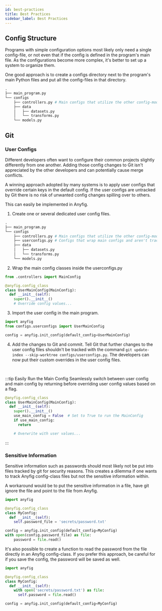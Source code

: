 ```yaml
---
id: best-practices
title: Best Practices
sidebar_label: Best Practices
---
```


## Config Structure

Programs with simple configuration options most likely only need a single config-file, or not even that if the config is defined in the program's main file. As the configurations become more complex, it's better to set up a system to organize them.

One good approach is to create a configs directory next to the program's main Python files and put all the config-files in that directory. 

```python
.
├── main_program.py
└── configs
    ├── controllers.py # Main configs that utilize the other config-modules
    ├── data
    │   ├── datasets.py
    │   └── transforms.py
    └── models.py
```


## Git

### User Configs



Different developers often want to configure their common projects slightly differently from one another. Adding those config changes to Git isn't appreciated by the other developers and can potentially cause merge conflicts.

A winning approach adopted by many systems is to apply user configs that override certain keys in the default config. If the user configs are untracked by Git there is no risk of unwanted config changes spilling over to others. 

This can easily be implemented in Anyfig. 


1. Create one or several dedicated user config files.
```python
.
├── main_program.py
└── configs
    ├── controllers.py # Main configs that utilize the other config-modules
    ├── userconfigs.py # Configs that wrap main configs and aren't tracked by Git
    ├── data
    │   ├── datasets.py
    │   └── transforms.py
    └── models.py
```

2. Wrap the main config classes inside the userconfigs.py
```python
from .controllers import MainConfig

@anyfig.config_class
class UserMainConfig(MainConfig):
  def __init__(self):
    super().__init__()
    # Override config values...
```

3. Import the user config in the main program.
```python
import anyfig
from configs.userconfigs import UserMainConfig

config = anyfig.init_config(default_config=UserMainConfig)
```

4. Add the changes to Git and commit. Tell Git that further changes to the user config files shouldn't be tracked with the command `git update-index --skip-worktree configs/userconfigs.py`. The developers can now put their custom overrides in the user config files.

<br />

:::tip Easily Run the Main Config
Seamlessly switch between user config and main config by returning before overriding user config values based on a flag.

```python
@anyfig.config_class
class UserMainConfig(MainConfig):
  def __init__(self):
    super().__init__()
    use_main_config = False  # Set to True to run the MainConfig
    if use_main_config:
      return

    # Overwrite with user values...
```
:::


### Sensitive Information

Sensitive information such as passwords should most likely not be put into files tracked by git for security reasons. This creates a dilemma if one wants to track Anyfig config-class files but not the sensitive information within. 

A workaround would be to put the sensitive information in a file, have git ignore the file and point to the file from Anyfig.

```python
import anyfig

@anyfig.config_class
class MyConfig:
  def __init__(self):
    self.password_file = 'secrets/password.txt'

config = anyfig.init_config(default_config=MyConfig)
with open(config.password_file) as file:
    password = file.read()
```

It's also possible to create a function to read the password from the file directly in an Anyfig config-class. If you prefer this approach, be careful for if you save the config, the password will be saved as well. 


```python
import anyfig

@anyfig.config_class
class MyConfig:
  def __init__(self):
    with open('secrets/password.txt') as file:
      self.password = file.read()

config = anyfig.init_config(default_config=MyConfig)
```
